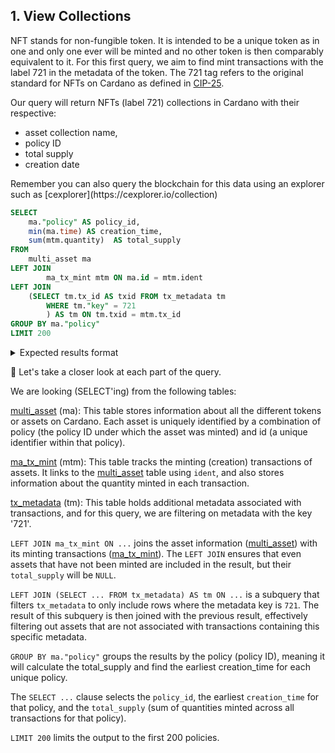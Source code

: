 
## 1. View Collections

NFT stands for non-fungible token. It is intended to be a unique token as in one and only one ever will be minted and no other token is then comparably equivalent to it. For this first query, we aim to find mint transactions with the label 721 in the metadata of the token. The 721 tag refers to the original standard for NFTs on Cardano as defined in [CIP-25](https://cips.cardano.org/cip/CIP-25).

Our query will return NFTs (label 721) collections in Cardano with their respective:

- asset collection name,
- policy ID
- total supply
- creation date

<Callout type="info" emoji="ℹ️">
Remember you can also query the blockchain for this data using an explorer such as [cexplorer](https://cexplorer.io/collection)

</Callout>


```sql
SELECT
	ma."policy" AS policy_id,
	min(ma.time) AS creation_time,
	sum(mtm.quantity)  AS total_supply
FROM 
   	multi_asset ma
LEFT JOIN 
    	ma_tx_mint mtm ON ma.id = mtm.ident
LEFT JOIN 
	(SELECT tm.tx_id AS txid FROM tx_metadata tm 
		WHERE tm."key" = 721
		) AS tm ON tm.txid = mtm.tx_id
GROUP BY ma."policy"
LIMIT 200
```

<details>
<summary>
Expected results format
</summary>

```sql
policy_id                                                | creation_time             | total_supply		
---------------------------------------------------------+---------------------------+-------------
00000002df633853f6a47465c9496721d2d5b1291b8398016c0e87ae | 2021-03-01 21:47:37.000   | 1
0000002c60240315c2371636214cf686e08a391742bff8f8b8ed56be | 2023-06-22 00:28:48.000   | 2
000000adf8fcbdf03a5c154123aff674edf287fb13532a343b617fb2 | 2021-06-25 01:20:11.000   | 1
000006126365b110b339bd39c5b5c0fc89eb146cc186ba8c90a3c9ca | 2021-07-22 00:00:26.000   | 48
000020225c7dbf1e33be4961727348c002f0ffaf115e538f54201986 | 2022-04-04 21:22:31.000   | 21
        ....                                             |  ....                     | ....

(Note: results trimmed for readability) 
             
```

</details>

🔎 Let's take a closer look at each part of the query. 

We are looking (SELECT'ing) from the following tables:

[multi_asset](../../schema.md#multi_asset) (ma): This table stores information about all the different tokens or assets on Cardano. Each asset is uniquely identified by a combination of policy (the policy ID under which the asset was minted) and id (a unique identifier within that policy).

[ma_tx_mint](../../schema.md#ma_tx_mint) (mtm): This table tracks the minting (creation) transactions of assets. It links to the [multi_asset](https://github.com/cardano-foundation/cf-ledger-sync/blob/main/docs/pages/schema.md#multi_asset) table using `ident`, and also stores information about the quantity minted in each transaction.

[tx_metadata](../../schema.md#tx_metadata) (tm): This table holds additional metadata associated with transactions, and for this query, we are filtering on metadata with the key '721'.

`LEFT JOIN ma_tx_mint ON ...` joins the asset information ([multi_asset](../../schema.md#multi_asset)) with its minting transactions ([ma_tx_mint](../../schema.md#ma_tx_mint)). The `LEFT JOIN` ensures that even assets that have not been minted are included in the result, but their `total_supply` will be `NULL`.

`LEFT JOIN (SELECT ... FROM tx_metadata) AS tm ON ...` is a subquery that filters `tx_metadata` to only include rows where the metadata key is `721`.  The result of this subquery is then joined with the previous result, effectively filtering out assets that are not associated with transactions containing this specific metadata.

`GROUP BY ma."policy"` groups the results by the policy (policy ID), meaning it will calculate the total_supply and find the earliest creation_time for each unique policy.

The `SELECT ...` clause selects the `policy_id`, the earliest `creation_time` for that policy, and the `total_supply` (sum of quantities minted across all transactions for that policy).

`LIMIT 200` limits the output to the first 200 policies.
